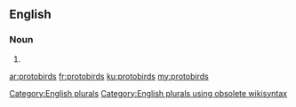 ==English==

===Noun===
{{head|en}}

# {{plural of|protobird}}

[[Category:English plurals]][[Category:English plurals using obsolete wikisyntax]]

[[ar:protobirds]]
[[fr:protobirds]]
[[ku:protobirds]]
[[my:protobirds]]